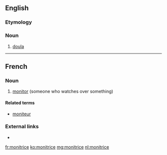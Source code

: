 ==English==

===Etymology===
{{etyl|fr|en}}

===Noun===
{{en-noun}}

# [[doula]] {{qualifier|one who provides support during pregnancy and childbirth|lang=en}}

----

==French==

===Noun===
{{fr-noun|f}}

# [[monitor]] (someone who watches over something)

====Related terms====
* [[moniteur]]

===External links===
* {{R:TLFi}}

[[fr:monitrice]]
[[ko:monitrice]]
[[mg:monitrice]]
[[nl:monitrice]]